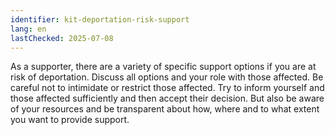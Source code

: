 ```yaml
---
identifier: kit-deportation-risk-support
lang: en
lastChecked: 2025-07-08
---
```


As a supporter, there are a variety of specific support options if you are at risk of deportation.
Discuss all options and your role with those affected. Be careful not to intimidate or restrict those affected. Try to inform yourself and those affected sufficiently and then accept their decision.
But also be aware of your resources and be transparent about how, where and to what extent you want to provide support.
